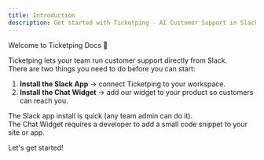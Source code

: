```yaml
---
title: Introduction
description: Get started with Ticketping - AI Customer Support in Slack
---
```


Welcome to Ticketping Docs 👋

Ticketping lets your team run customer support directly from Slack.  
There are two things you need to do before you can start:

1. **Install the Slack App** → connect Ticketping to your workspace.  
2. **Install the Chat Widget** → add our widget to your product so customers can reach you.

The Slack app install is quick (any team admin can do it).  
The Chat Widget requires a developer to add a small code snippet to your site or app.

Let's get started!

<Cards>
  <Card title="Install Slack App" href="/docs/install-slack-app" />
  <Card title="Install Chat Widget" href="/docs/install-chat-widget" />
</Cards>
